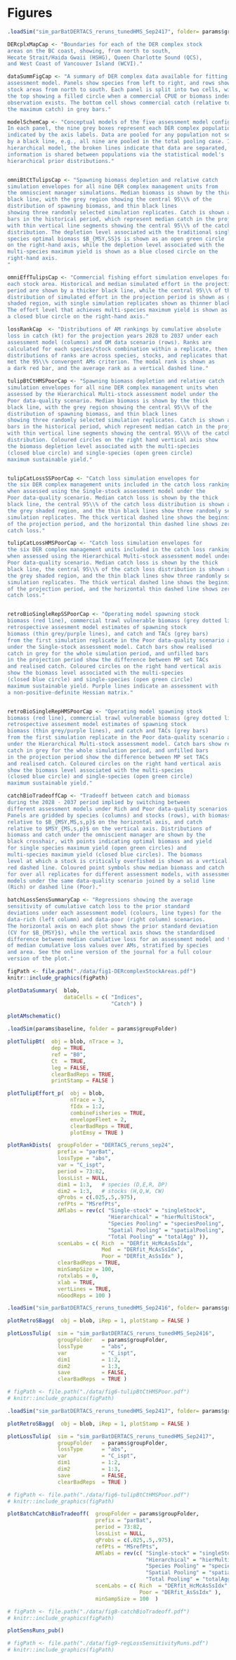 # Figures

```r
.loadSim("sim_parBatDERTACS_reruns_tunedHMS_Sep2417", folder= params$groupFolder)


```



```r

DERcplxMapCap <- "Boundaries for each of the DER complex stock
areas on the BC coast, showing, from north to south, 
Hecate Strait/Haida Gwaii (HSHG), Queen Charlotte Sound (QCS), 
and West Coast of Vancouver Island (WCVI)."

dataSummFigCap <- "A summary of DER complex data available for fitting the 
assessment model. Panels show species from left to right, and rows show
stock areas from north to south. Each panel is split into two cells, with
the top showing a filled circle when a commercial CPUE or biomass index
observation exists. The bottom cell shows commercial catch (relative to 
the maximum catch) in grey bars."

modelSchemCap <- "Conceptual models of the five assessment model configurations.
In each panel, the nine grey boxes represent each DER complex population, as
indicated by the axis labels. Data are pooled for any population not separated
by a black line, e.g., all nine are pooled in the total pooling case. In the
hierarchical model, the broken lines indicate that data are separated, but
information is shared between populations via the statistical model's 
hierarchical prior distributions."


omniBtCtTulipsCap <- "Spawning biomass depletion and relative catch 
simulation envelopes for all nine DER complex management units from 
the omniscient manager simulations. Median biomass is shown by the thick 
black line, with the grey region showing the central 95\\% of the 
distribution of spawning biomass, and thin black lines 
showing three randomly selected simulation replicates. Catch is shown as grey 
bars in the historical period, which represent median catch in the projection, 
with thin vertical line segments showing the central 95\\% of the catch 
distribution. The depletion level associated with the traditional single 
species optimal biomass $B_{MSY,SS}$ is shown as an open green circle
on the right-hand axis, while the depletion level associated with the 
multi-species maximum yield is shown as a blue closed circle on the 
right-hand axis.
"

omniEffTulipsCap <- "Commercial fishing effort simulation envelopes for 
each stock area. Historical and median simulated effort in the projection 
period are shown by a thicker black line, while the central 95\\% of the 
distribution of simulated effort in the projection period is shown as grey 
shaded region, with single simulation replicates shown as thinner black lines.
The effort level that achieves multi-species maximum yield is shown as
a closed blue circle on the right-hand axis."

lossRankCap  <- "Distributions of AM rankings by cumulative absolute 
loss in catch (kt) for the projection years 2028 to 2037 under each 
assessment model (columns) and OM data scenario (rows). Ranks are 
calculated for each species/stock combination within a replicate, then 
distributions of ranks are across species, stocks, and replicates that 
met the 95\\% convergent AMs criterion. The modal rank is shown as
a dark red bar, and the average rank as a vertical dashed line."

tulipBtCtHMSPoorCap <- "Spawning biomass depletion and relative catch 
simulation envelopes for all nine DER complex management units when 
assessed by the Hierarchical Multi-stock assessment model under the 
Poor data-quality scenario. Median biomass is shown by the thick 
black line, with the grey region showing the central 95\\% of the 
distribution of spawning biomass, and thin black lines 
showing three randomly selected simulation replicates. Catch is shown as grey 
bars in the historical period, which represent median catch in the projection, 
with thin vertical line segments showing the central 95\\% of the catch 
distribution. Coloured circles on the right hand vertical axis show 
the biomass depletion level associated with the multi-species 
(closed blue circle) and single-species (open green circle) 
maximum sustainable yield."


tulipCatLossSSPoorCap <- "Catch loss simulation envelopes for 
the six DER complex management units included in the catch loss ranking, 
when assessed using the Single-stock assessment model under the 
Poor data-quality scenario. Median catch loss is shown by the thick 
black line, the central 95\\% of the catch loss distribution is shown as
the grey shaded region, and the thin black lines show three randomly selected 
simulation replicates. The thick vertical dashed line shows the beginning
of the projection period, and the horizontal thin dashed line shows zero
catch loss."

tulipCatLossHMSPoorCap <- "Catch loss simulation envelopes for 
the six DER complex management units included in the catch loss ranking, 
when assessed using the Hierarchical Multi-stock assessment model under the 
Poor data-quality scenario. Median catch loss is shown by the thick 
black line, the central 95\\% of the catch loss distribution is shown as
the grey shaded region, and the thin black lines show three randomly selected 
simulation replicates. The thick vertical dashed line shows the beginning
of the projection period, and the horizontal thin dashed line shows zero
catch loss."


retroBioSingleRepSSPoorCap <- "Operating model spawning stock
biomass (red line), commercial trawl vulnerable biomass (grey dotted line), 
retrospective assesment model estimates of spawning stock 
biomass (thin grey/purple lines), and catch and TACs (grey bars) 
from the first simulation replicate in the Poor data-quality scenario and
under the Single-stock assessment model. Catch bars show realised 
catch in grey for the whole simulation period, and unfilled bars 
in the projection period show the difference between MP set TACs 
and realised catch. Coloured circles on the right hand vertical axis 
show the biomass level associated with the multi-species 
(closed blue circle) and single-species (open green circle) 
maximum sustainable yield. Purple lines indicate an assessment with
a non-positive-definite Hessian matrix."


retroBioSingleRepHMSPoorCap <- "Operating model spawning stock
biomass (red line), commercial trawl vulnerable biomass (grey dotted line), 
retrospective assesment model estimates of spawning stock 
biomass (thin grey/purple lines), and catch and TACs (grey bars) 
from the first simulation replicate in the Poor data-quality scenario and
under the Hierarchical Multi-stock assessment model. Catch bars show realised 
catch in grey for the whole simulation period, and unfilled bars 
in the projection period show the difference between MP set TACs 
and realised catch. Coloured circles on the right hand vertical axis 
show the biomass level associated with the multi-species 
(closed blue circle) and single-species (open green circle) 
maximum sustainable yield."

catchBioTradeoffCap <- "Tradeoff between catch and biomass 
during the 2028 - 2037 period implied by switching between 
different assessment models under Rich and Poor data-quality scenarios. 
Panels are gridded by species (columns) and stocks (rows), with biomass 
relative to $B_{MSY,MS,s,p}$ on the horizontal axis, and catch 
relative to $MSY_{MS,s,p}$ on the vertical axis. Distributions of
biomass and catch under the omniscient manager are shown by the 
black crosshair, with points indicating optimal biomass and yield
for single species maximum yield (open green circles) and 
multi-species maximum yield (closed blue circles). The biomass 
level at which a stock is critically overfished is shown as a vertical
red dashed line. Coloured point symbols show median biomass and catch 
for over all replicates for different assessment models, with assessment 
models under the same data-quality scenario joined by a solid line 
(Rich) or dashed line (Poor)."

batchLossSensSummaryCap <- "Regressions showing the average 
sensitivity of cumulative catch loss to the prior standard
deviations under each assessment model (colours, line types) for the 
data-rich (left column) and data-poor (right column) scenarios. 
The horizontal axis on each plot shows the prior standard deviation 
(CV for $B_{MSY}$), while the vertical axis shows the standardised 
difference between median cumulative loss for an assessment model and the mean
of median cumulative loss values over AMs, stratified by species
and area. See the online version of the journal for a full colour 
version of the plot."

```

```r
figPath <- file.path("./data/fig1-DERcomplexStockAreas.pdf")
knitr::include_graphics(figPath)
```

\blandscape
```r
plotDataSummary(  blob, 
                  dataCells = c( "Indices",
                                 "Catch") )
```
\elandscape

\clearpage

```r
plotAMschematic()

```

\clearpage

\blandscape{}
```r
.loadSim(params$baseline, folder = params$groupFolder)

```

```r
plotTulipBt(  obj = blob, nTrace = 3,
              dep = TRUE,
              ref = "B0",
              Ct  = TRUE,
              leg = FALSE,
              clearBadReps = TRUE,
              printStamp = FALSE )


```

<!-- figPath <- file.path("./data/fig3-omniRunTulipBt.pdf")
knitr::include_graphics(figPath) -->

\clearpage


```r
plotTulipEffort_p(  obj = blob, 
                    nTrace = 3, 
                    fIdx = 1:2,
                    combineFisheries = TRUE,
                    envelopeFleet = 2,
                    clearBadReps = TRUE,
                    plotEmsy = TRUE )


```

<!-- # figPath <- file.path("./data/fig4-omniEffortTulip.pdf")
# knitr::include_graphics(figPath) -->


\clearpage

<!-- {r fig6-batchLossAbsCatch, echo = FALSE, warning = FALSE, fig.cap = lossCatAbsCap, fig.width = 9, out.width = "9in" }
plotBatchLossDists_Scenario(  groupFolder = params$groupFolder,
                              prefix = "parBat",
                              lossType = "abs",
                              var = "C_ispt",
                              period = 73:82,
                              lossList = NULL,
                              dim1 = 1:3,   # species (D,E,R, DP)
                              dim2 = 1:3,   # stocks (H,Q,W, CW)
                              qProbs = c(.025,.5,.975),
                              scenLabs = c( Rich  = "DERfit_HcMcAsSsIdx",
                                            Mod   = "DERfit_McAsSsIdx",
                                            Poor  = "DERfit_AsSsIdx" ),
                              clearBadReps = TRUE,
                              minSampSize = 100 )

# figPath <- file.path("./data/fig5-batchLossAbsCatch.pdf")
# knitr::include_graphics(figPath)

 -->
\clearpage

```r
plotRankDists(  groupFolder = "DERTACS_reruns_sep24",
                prefix = "parBat",
                lossType = "abs",
                var = "C_ispt",
                period = 73:82,
                lossList = NULL,
                dim1 = 1:3,   # species (D,E,R, DP)
                dim2 = 1:3,   # stocks (H,Q,W, CW)
                qProbs = c(.025,.5,.975),
                refPts = "MSrefPts",
                AMlabs = rev(c( "Single-stock" = "singleStock",
                                "Hierarchical" = "hierMultiStock",
                                "Species Pooling" = "speciesPooling",
                                "Spatial Pooling" = "spatialPooling",
                                "Total Pooling" = "totalAgg" )),
                scenLabs = c( Rich  = "DERfit_HcMcAsSsIdx",
                              Mod  = "DERfit_McAsSsIdx",
                              Poor = "DERfit_AsSsIdx" ),
                clearBadReps = TRUE,
                minSampSize = 100,
                rotxlabs = 0,
                xlab = TRUE,
                vertLines = TRUE,
                nGoodReps = 100 )

```

```r
.loadSim("sim_parBatDERTACS_reruns_tunedHMS_Sep2416", folder= params$groupFolder)


```

\clearpage

```r
plotRetroSBagg(  obj = blob, iRep = 1, plotStamp = FALSE )

```

\clearpage

```r
plotLossTulip(  sim = "sim_parBatDERTACS_reruns_tunedHMS_Sep2416", 
                groupFolder   = params$groupFolder,
                lossType      = "abs",
                var           = "C_ispt",
                dim1          = 1:2,
                dim2          = 1:3,
                save          = FALSE,
                clearBadReps  = TRUE )

# figPath <- file.path("./data/fig6-tulipBtCtHMSPoor.pdf")
# knitr::include_graphics(figPath)

```

```r
.loadSim("sim_parBatDERTACS_reruns_tunedHMS_Sep2417", folder= params$groupFolder)


```

\clearpage

```r
plotRetroSBagg(  obj = blob, iRep = 1, plotStamp = FALSE )

```

```r
plotLossTulip(  sim = "sim_parBatDERTACS_reruns_tunedHMS_Sep2417", 
                groupFolder   = params$groupFolder,
                lossType      = "abs",
                var           = "C_ispt",
                dim1          = 1:2,
                dim2          = 1:3,
                save          = FALSE,
                clearBadReps  = TRUE )

# figPath <- file.path("./data/fig6-tulipBtCtHMSPoor.pdf")
# knitr::include_graphics(figPath)

```



\clearpage

```r
plotBatchCatchBioTradeoff(  groupFolder = params$groupFolder,
                            prefix = "parBat",
                            period = 73:82,
                            lossList = NULL,
                            qProbs = c(.025,.5,.975),
                            refPts = "MSrefPts",
                            AMlabs = rev(c( "Single-stock" = "singleStock",
                                            "Hierarchical" = "hierMultiStock",
                                            "Species Pooling" = "speciesPooling",
                                            "Spatial Pooling" = "spatialPooling",
                                            "Total Pooling" = "totalAgg" )),
                            scenLabs = c( Rich  = "DERfit_HcMcAsSsIdx",
                                          Poor = "DERfit_AsSsIdx" ),
                            minSampSize = 100  )

# figPath <- file.path("./data/fig8-catchBioTradeoff.pdf")
# knitr::include_graphics(figPath)
```

\clearpage

```r
plotSensRuns_pub()

# figPath <- file.path("./data/fig9-regLossSensitivityRuns.pdf")
# knitr::include_graphics(figPath)

```

\elandscape
